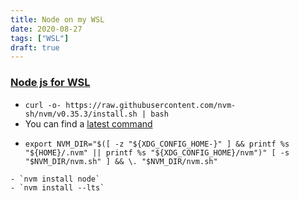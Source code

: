 ```yaml
---
title: Node on my WSL
date: 2020-08-27
tags: ["WSL"]
draft: true
---
```

### [Node js for WSL](https://docs.microsoft.com/en-us/windows/nodejs/setup-on-wsl2)
- `curl -o- https://raw.githubusercontent.com/nvm-sh/nvm/v0.35.3/install.sh | bash`
- You can find a [latest command](https://github.com/nvm-sh/nvm)
- ```
  export NVM_DIR="$([ -z "${XDG_CONFIG_HOME-}" ] && printf %s "${HOME}/.nvm" || printf %s "${XDG_CONFIG_HOME}/nvm")" [ -s "$NVM_DIR/nvm.sh" ] && \. "$NVM_DIR/nvm.sh"
```
- `nvm install node`
- `nvm install --lts`